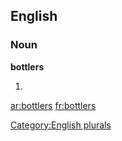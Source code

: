 
==English==

===Noun===
'''bottlers'''

# {{plural of|[[bottler]]}}

[[Category:English plurals]]

[[ar:bottlers]]
[[fr:bottlers]]